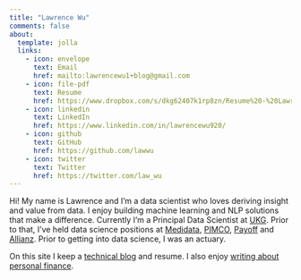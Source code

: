 ```yaml
---
title: "Lawrence Wu"
comments: false
about:
  template: jolla
  links:
    - icon: envelope
      text: Email
      href: mailto:lawrencewu1+blog@gmail.com
    - icon: file-pdf
      text: Resume
      href: https://www.dropbox.com/s/dkg62407k1rp8zn/Resume%20-%20Lawrence%20Wu.pdf?dl=0
    - icon: linkedin
      text: LinkedIn
      href: https://www.linkedin.com/in/lawrencewu920/
    - icon: github
      text: GitHub
      href: https://github.com/lawwu
    - icon: twitter
      text: Twitter
      href: https://twitter.com/law_wu      
---
```



::: {#hero-heading}
Hi! My name is Lawrence and I'm a data scientist who loves deriving insight and value from data. I enjoy  building machine learning and NLP solutions that make a difference. Currently I'm a Principal Data Scientist at [UKG](https://www.ukg.com/). Prior to that, I've held data science positions at [Medidata](https://www.medidata.com/), [PIMCO](https://www.pimco.com/), [Payoff](https://happymoney.com/) and [Allianz](https://allianz.com/). Prior to getting into data science, I was an actuary.

On this site I keep a [technical blog](https://lawwu.github.io/blog.html) and resume. I also enjoy [writing about personal finance](https://lawwu.github.io/modest-money-guide/).

:::